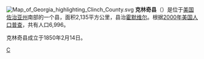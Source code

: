 [[File:Map_of_Georgia_highlighting_Clinch_County.svg|right]]
'''克林奇县'''（{{lang-en|Clinch County}}）是位于[[美国|美国]][[佐治亚州|佐治亚州]]南部的一个县，面积2,135平方公里，县治[[霍默维尔_(佐治亚州)|霍默维尔]]。根据[[2000年美国人口普查|2000年美国人口普查]]，共有人口6,996。

克林奇县成立于1850年2月14日。

{{克林奇縣 (喬治亞州)}}
{{Georgia}}

[[Category:佐治亚州行政区划|C]]
